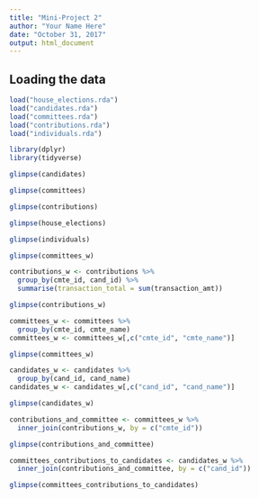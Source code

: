 ```yaml
---
title: "Mini-Project 2"
author: "Your Name Here"
date: "October 31, 2017"
output: html_document
---
```



## Loading the data


```r
load("house_elections.rda")
load("candidates.rda")
load("committees.rda")
load("contributions.rda")
load("individuals.rda")
```
```r
library(dplyr)
library(tidyverse)
```

```r
glimpse(candidates)
```

```r
glimpse(committees)
```

```r
glimpse(contributions)
```

```r
glimpse(house_elections)
```

```r
glimpse(individuals)
```
```r
glimpse(committees_w)
```


```r
contributions_w <- contributions %>%
  group_by(cmte_id, cand_id) %>%
  summarise(transaction_total = sum(transaction_amt))

glimpse(contributions_w)
```

```r
committees_w <- committees %>%
  group_by(cmte_id, cmte_name)
committees_w <- committees_w[,c("cmte_id", "cmte_name")]

glimpse(committees_w)
```

```r
candidates_w <- candidates %>%
  group_by(cand_id, cand_name)
candidates_w <- candidates_w[,c("cand_id", "cand_name")]

glimpse(candidates_w)
```

```r
contributions_and_committee <- committees_w %>%
  inner_join(contributions_w, by = c("cmte_id"))

glimpse(contributions_and_committee)
```

```r
committees_contributions_to_candidates <- candidates_w %>%
  inner_join(contributions_and_committee, by = c("cand_id"))

glimpse(committees_contributions_to_candidates)
```

